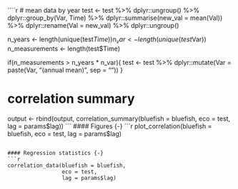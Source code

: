 ````r
# mean data by year
test <- test %>%
  dplyr::ungroup() %>%
  dplyr::group_by(Var, Time) %>%
  dplyr::summarise(new_val = mean(Val)) %>%
  dplyr::rename(Val = new_val) %>%
  dplyr::ungroup()

n_years <- length(unique(test$Time))
n_var <- length(unique(test$Var))
n_measurements <- length(test$Time)

if(n_measurements > n_years * n_var){
  test <- test %>%
    dplyr::mutate(Var = paste(Var, "(annual mean)", sep = "\n"))
}

# correlation summary
output <- rbind(output, correlation_summary(bluefish = bluefish, 
                                            eco = test, 
                                            lag = params$lag))
```
#### Figures {-}
```r
plot_correlation(bluefish = bluefish, 
                 eco = test, 
                 lag = params$lag)
```

#### Regression statistics {-}
```r
correlation_data(bluefish = bluefish, 
                 eco = test, 
                 lag = params$lag)
```